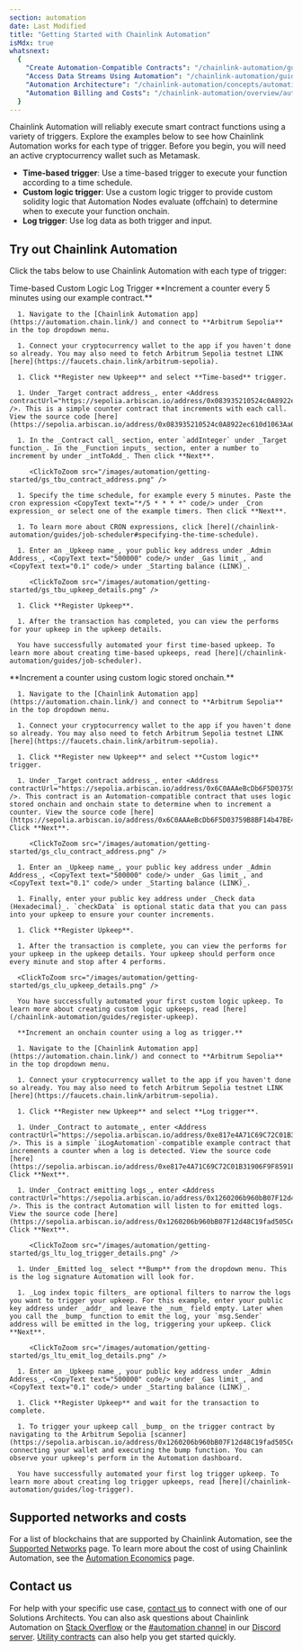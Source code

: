 ```yaml
---
section: automation
date: Last Modified
title: "Getting Started with Chainlink Automation"
isMdx: true
whatsnext:
  {
    "Create Automation-Compatible Contracts": "/chainlink-automation/guides/compatible-contracts",
    "Access Data Streams Using Automation": "/chainlink-automation/guides/streams-lookup",
    "Automation Architecture": "/chainlink-automation/concepts/automation-architecture",
    "Automation Billing and Costs": "/chainlink-automation/overview/automation-economics",
  }
---
```



Chainlink Automation will reliably execute smart contract functions using a variety of triggers. Explore the examples below to see how Chainlink Automation works for each type of trigger. Before you begin, you will need an active cryptocurrency wallet such as Metamask.

- **Time-based trigger**: Use a time-based trigger to execute your function according to a time schedule.
- **Custom logic trigger**: Use a custom logic trigger to provide custom solidity logic that Automation Nodes evaluate (offchain) to determine when to execute your function onchain.
- **Log trigger**: Use log data as both trigger and input.

## Try out Chainlink Automation

Click the tabs below to use Chainlink Automation with each type of trigger:

<Tabs client:visible>
  <Fragment slot="tab.timeBased">Time-based</Fragment>
  <Fragment slot="tab.customLogic">Custom Logic</Fragment>
  <Fragment slot="tab.logTrigger">Log Trigger</Fragment>
  <Fragment slot="panel.timeBased">
      **Increment a counter every 5 minutes using our example contract.**

      1. Navigate to the [Chainlink Automation app](https://automation.chain.link/) and connect to **Arbitrum Sepolia** in the top dropdown menu.

      1. Connect your cryptocurrency wallet to the app if you haven't done so already. You may also need to fetch Arbitrum Sepolia testnet LINK [here](https://faucets.chain.link/arbitrum-sepolia).

      1. Click **Register new Upkeep** and select **Time-based** trigger.

      1. Under _Target contract address_, enter <Address contractUrl="https://sepolia.arbiscan.io/address/0x083935210524c0A8922ec610d1063Aa0A54d9d70" />. This is a simple counter contract that increments with each call. View the source code [here](https://sepolia.arbiscan.io/address/0x083935210524c0A8922ec610d1063Aa0A54d9d70#code).

      1. In the _Contract call_ section, enter `addInteger` under _Target function_. In the _Function inputs_ section, enter a number to increment by under _intToAdd_. Then click **Next**.

         <ClickToZoom src="/images/automation/getting-started/gs_tbu_contract_address.png" />

      1. Specify the time schedule, for example every 5 minutes. Paste the cron expression <CopyText text="*/5 * * * *" code/> under _Cron expression_ or select one of the example timers. Then click **Next**.

      1. To learn more about CRON expressions, click [here](/chainlink-automation/guides/job-scheduler#specifying-the-time-schedule).

      1. Enter an _Upkeep name_, your public key address under _Admin Address_, <CopyText text="500000" code/> under _Gas limit_, and <CopyText text="0.1" code/> under _Starting balance (LINK)_.

         <ClickToZoom src="/images/automation/getting-started/gs_tbu_upkeep_details.png" />

      1. Click **Register Upkeep**.

      1. After the transaction has completed, you can view the performs for your upkeep in the upkeep details.

      You have successfully automated your first time-based upkeep. To learn more about creating time-based upkeeps, read [here](/chainlink-automation/guides/job-scheduler).

  </Fragment>
  <Fragment slot="panel.customLogic">
      **Increment a counter using custom logic stored onchain.**

      1. Navigate to the [Chainlink Automation app](https://automation.chain.link/) and connect to **Arbitrum Sepolia** in the top dropdown menu.

      1. Connect your cryptocurrency wallet to the app if you haven't done so already. You may also need to fetch Arbitrum Sepolia testnet LINK [here](https://faucets.chain.link/arbitrum-sepolia).

      1. Click **Register new Upkeep** and select **Custom logic** trigger.

      1. Under _Target contract address_, enter <Address contractUrl="https://sepolia.arbiscan.io/address/0x6C0AAAeBcDb6F5D03759B8BF14b47BE491755530" />. This contract is an Automation-compatible contract that uses logic stored onchain and onchain state to determine when to increment a counter. View the source code [here](https://sepolia.arbiscan.io/address/0x6C0AAAeBcDb6F5D03759B8BF14b47BE491755530#readContract). Click **Next**.

         <ClickToZoom src="/images/automation/getting-started/gs_clu_contract_address.png" />

      1. Enter an _Upkeep name_, your public key address under _Admin Address_, <CopyText text="500000" code/> under _Gas limit_, and <CopyText text="0.1" code/> under _Starting balance (LINK)_.

      1. Finally, enter your public key address under _Check data (Hexadecimal)_. `checkData` is optional static data that you can pass into your upkeep to ensure your counter increments.

      1. Click **Register Upkeep**.

      1. After the transaction is complete, you can view the performs for your upkeep in the upkeep details. Your upkeep should perform once every minute and stop after 4 performs.

      <ClickToZoom src="/images/automation/getting-started/gs_clu_upkeep_details.png" />

      You have successfully automated your first custom logic upkeep. To learn more about creating custom logic upkeeps, read [here](/chainlink-automation/guides/register-upkeep).

  </Fragment>
  <Fragment slot="panel.logTrigger">

      **Increment an onchain counter using a log as trigger.**

      1. Navigate to the [Chainlink Automation app](https://automation.chain.link/) and connect to **Arbitrum Sepolia** in the top dropdown menu.

      1. Connect your cryptocurrency wallet to the app if you haven't done so already. You may also need to fetch Arbitrum Sepolia testnet LINK [here](https://faucets.chain.link/arbitrum-sepolia).

      1. Click **Register new Upkeep** and select **Log trigger**.

      1. Under _Contract to automate_, enter <Address contractUrl="https://sepolia.arbiscan.io/address/0xe817e4A71C69C72C01B31906F9F8591FbaB6b448" />. This is a simple `iLogAutomation`-compatible example contract that increments a counter when a log is detected. View the source code [here](https://sepolia.arbiscan.io/address/0xe817e4A71C69C72C01B31906F9F8591FbaB6b448#code). Click **Next**.

      1. Under _Contract emitting logs_, enter <Address contractUrl="https://sepolia.arbiscan.io/address/0x1260206b960bB07F12d48C19fad505CeFc071bDd" />. This is the contract Automation will listen to for emitted logs. View the source code [here](https://sepolia.arbiscan.io/address/0x1260206b960bB07F12d48C19fad505CeFc071bDd#code). Click **Next**.

         <ClickToZoom src="/images/automation/getting-started/gs_ltu_log_trigger_details.png" />

      1. Under _Emitted log_ select **Bump** from the dropdown menu. This is the log signature Automation will look for.

      1. _Log index topic filters_ are optional filters to narrow the logs you want to trigger your upkeep. For this example, enter your public key address under _addr_ and leave the _num_ field empty. Later when you call the _bump_ function to emit the log, your `msg.Sender` address will be emitted in the log, triggering your upkeep. Click **Next**.

         <ClickToZoom src="/images/automation/getting-started/gs_ltu_emit_log_details.png" />

      1. Enter an _Upkeep name_, your public key address under _Admin Address_, <CopyText text="500000" code/> under _Gas limit_, and <CopyText text="0.1" code/> under _Starting balance (LINK)_.

      1. Click **Register Upkeep** and wait for the transaction to complete.

      1. To trigger your upkeep call _bump_ on the trigger contract by navigating to the Arbitrum Sepolia [scanner](https://sepolia.arbiscan.io/address/0x1260206b960bB07F12d48C19fad505CeFc071bDd#writeContract), connecting your wallet and executing the bump function. You can observe your upkeep's perform in the Automation dashboard.

      You have successfully automated your first log trigger upkeep. To learn more about creating log trigger upkeeps, read [here](/chainlink-automation/guides/log-trigger).

  </Fragment>
</Tabs>

## Supported networks and costs

For a list of blockchains that are supported by Chainlink Automation, see the [Supported Networks](/chainlink-automation/overview/supported-networks) page. To learn more about the cost of using Chainlink Automation, see the [Automation Economics](/chainlink-automation/overview/automation-economics) page.

## Contact us

For help with your specific use case, [contact us](https://chain.link/contact?ref_id=Automation) to connect with one of our Solutions Architects. You can also ask questions about Chainlink Automation on [Stack Overflow](https://stackoverflow.com/questions/ask?tags=chainlink) or the [#automation channel](https://discord.com/channels/592041321326182401/821350860302581771) in our [Discord server](https://discord.gg/qj9qarT). [Utility contracts](/chainlink-automation/tutorials/eth-balance) can also help you get started quickly.
